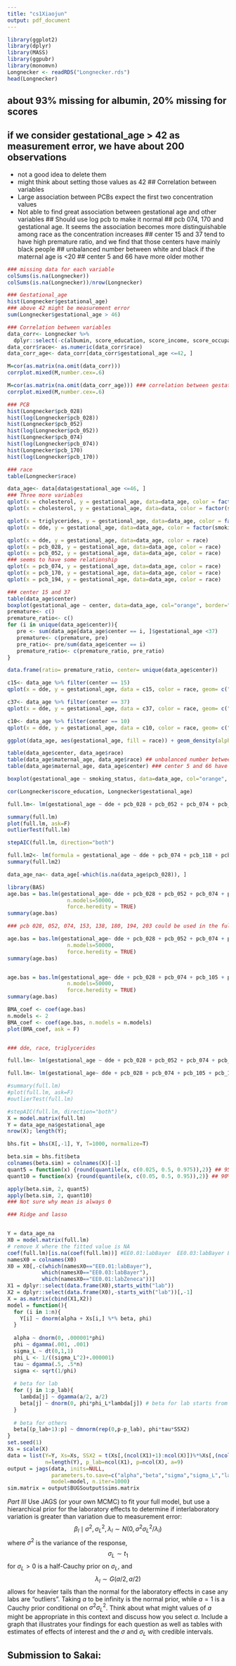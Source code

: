 ```yaml
---
title: "cs1Xiaojun"
output: pdf_document
---
```


```r
library(ggplot2)
library(dplyr)
library(MASS)
library(ggpubr)
library(monomvn)
Longnecker <- readRDS("Longnecker.rds")
head(Longnecker)
```

## about 93% missing for albumin, 20% missing for scores
## if we consider gestational_age > 42 as measurement error, we have about 200 observations
- not a good idea to delete them
- might think about setting those values as 42
## Correlation between variables
- Large association between PCBs expect the first two concentration values
- Not able to find great association between gestational age and other variables
## Should use log pcb to make it normal
## pcb 074, 170 and gestational age. It seems the association becomes more distinguishable among race as the concentration increases
## center 15 and 37 tend to have high premature ratio, and we find that those centers have mainly black people
## unbalanced number between white and black if the maternal age is <20
## center 5 and 66 have more older mother

```r
### missing data for each variable
colSums(is.na(Longnecker))
colSums(is.na(Longnecker))/nrow(Longnecker)

### Gestational_age
hist(Longnecker$gestational_age)
### above 42 might be measurement error
sum(Longnecker$gestational_age > 46)

### Correlation between variables
data_corr<- Longnecker %>%
  dplyr::select(-c(albumin, score_education, score_income, score_occupation))
data_corr$race<- as.numeric(data_corr$race)
data_corr_age<- data_corr[data_corr$gestational_age <=42, ]

M=cor(as.matrix(na.omit(data_corr)))
corrplot.mixed(M,number.cex=.6)

M=cor(as.matrix(na.omit(data_corr_age))) ### correlation between gestational age and others becomes higher when we deleted the measurement error
corrplot.mixed(M,number.cex=.6)

### PCB
hist(Longnecker$pcb_028)
hist(log(Longnecker$pcb_028))
hist(Longnecker$pcb_052)
hist(log(Longnecker$pcb_052))
hist(Longnecker$pcb_074)
hist(log(Longnecker$pcb_074))
hist(Longnecker$pcb_170)
hist(log(Longnecker$pcb_170))

### race
table(Longnecker$race)

data_age<- data[data$gestational_age <=46, ]
### Three more variables
qplot(x = cholesterol, y = gestational_age, data=data_age, color = factor(smoking_status))
qplot(x = cholesterol, y = gestational_age, data=data, color = factor(smoking_status))

qplot(x = triglycerides, y = gestational_age, data=data_age, color = factor(smoking_status))
qplot(x = dde, y = gestational_age, data=data_age, color = factor(smoking_status))

qplot(x = dde, y = gestational_age, data=data_age, color = race)
qplot(x = pcb_028, y = gestational_age, data=data_age, color = race)
qplot(x = pcb_052, y = gestational_age, data=data_age, color = race)
### seems to have some relationship 
qplot(x = pcb_074, y = gestational_age, data=data_age, color = race)
qplot(x = pcb_170, y = gestational_age, data=data_age, color = race)
qplot(x = pcb_194, y = gestational_age, data=data_age, color = race)

### center 15 and 37
table(data_age$center)
boxplot(gestational_age ~ center, data=data_age, col="orange", border="brown")
premature<- c()
premature_ratio<- c()
for (i in unique(data_age$center)){
   pre <- sum(data_age[data_age$center == i, ]$gestational_age <37)
   premature<- c(premature, pre)
   pre_ratio<- pre/sum(data_age$center == i)
   premature_ratio<- c(premature_ratio, pre_ratio)
}

data.frame(ratio= premature_ratio, center= unique(data_age$center))

c15<- data_age %>% filter(center == 15)
qplot(x = dde, y = gestational_age, data = c15, color = race, geom= c("point", "line"))

c37<- data_age %>% filter(center == 37)
qplot(x = dde, y = gestational_age, data = c37, color = race, geom= c("point", "line"))

c10<- data_age %>% filter(center == 10)
qplot(x = dde, y = gestational_age, data = c10, color = race, geom= c("point", "line"))

ggplot(data_age, aes(gestational_age, fill = race)) + geom_density(alpha = 0.5)

table(data_age$center, data_age$race)
table(data_age$maternal_age, data_age$race) ## unbalanced number between white and black if the maternal age is <20
table(data_age$maternal_age, data_age$center) ### center 5 and 66 have more older mother

boxplot(gestational_age ~ smoking_status, data=data_age, col="orange", border="brown") ### might have a little difference

cor(Longnecker$score_education, Longnecker$gestational_age)
```

```r
full.lm<- lm(gestational_age ~ dde + pcb_028 + pcb_052 + pcb_074 + pcb_105 + pcb_118 + pcb_153+ pcb_170 + pcb_138 + pcb_180 + pcb_194 + pcb_203 + triglycerides + race + maternal_age + smoking_status + cholesterol + center, data = data_age)

summary(full.lm)
plot(full.lm, ask=F)
outlierTest(full.lm)

stepAIC(full.lm, direction="both")

full.lm2<- lm(formula = gestational_age ~ dde + pcb_074 + pcb_118 + pcb_170 + pcb_138 + pcb_194 + triglycerides + race + cholesterol, data = data_age)
summary(full.lm2)
```

```r
data_age_na<- data_age[-which(is.na(data_age$pcb_028)), ]

library(BAS)
age.bas = bas.lm(gestational_age~ dde + pcb_028 + pcb_052 + pcb_074 + pcb_105 + pcb_118 + pcb_153+ pcb_170 + pcb_138 + pcb_180 + pcb_194 + pcb_203 + race + triglycerides + cholesterol+ maternal_age + smoking_status + center + race*dde  + race*triglycerides + race*cholesterol+ race*maternal_age + race*smoking_status + center*race, data=data_age_na, prior = 'JZS', modelprior=uniform(), method="MCMC", pivot=TRUE,  # for non-full rank case
                   n.models=50000,
                   force.heredity = TRUE)
summary(age.bas)

### pcb 028, 052, 074, 153, 138, 180, 194, 203 could be used in the full model bc we dont want highly correlation covariates in the model

age.bas = bas.lm(gestational_age~ dde + pcb_028 + pcb_052 + pcb_074 + pcb_153+ pcb_138 + pcb_180 + pcb_194 + pcb_203 + race + triglycerides + cholesterol+ maternal_age + smoking_status + center + race*dde  + race*triglycerides + race*cholesterol+ race*maternal_age + race*smoking_status + center*race, data=data_age_na, prior = 'JZS', modelprior=uniform(), method="MCMC", pivot=TRUE,  # for non-full rank case
                   n.models=50000,
                   force.heredity = TRUE)
summary(age.bas)


age.bas = bas.lm(gestational_age~ dde + pcb_028 + pcb_074 + pcb_105 + pcb_118 + pcb_153 + pcb_138 + pcb_180 + race + triglycerides + cholesterol+ maternal_age + smoking_status + center + race*dde  + race*triglycerides + race*cholesterol+ race*maternal_age + race*smoking_status + center*race, data=data_age_na, prior = 'JZS', modelprior=uniform(), method="MCMC", pivot=TRUE,  # for non-full rank case
                   n.models=50000,
                   force.heredity = TRUE)
summary(age.bas)

BMA_coef <- coef(age.bas)
n.models <- 2
BMA_coef <- coef(age.bas, n.models = n.models)
plot(BMA_coef, ask = F)


### dde, race, triglycerides

full.lm<- lm(gestational_age ~ dde + pcb_028 + pcb_052 + pcb_074 + pcb_105 + pcb_118 + pcb_153+ pcb_170 + pcb_138 + pcb_180 + pcb_194 + pcb_203 + race + triglycerides + cholesterol+ maternal_age + smoking_status + center + race*dde + race*triglycerides + race*cholesterol+ race*maternal_age + race*smoking_status + center, data = data_age_na)

full.lm<- lm(gestational_age~ dde + pcb_028 + pcb_074 + pcb_105 + pcb_118 + pcb_153 + pcb_138 + pcb_180 + race + triglycerides + cholesterol+ maternal_age + smoking_status + center + race*dde  + race*triglycerides + race*cholesterol+ race*maternal_age + race*smoking_status + center*race, data = data_age_na)

#summary(full.lm)
#plot(full.lm, ask=F)
#outlierTest(full.lm)

#stepAIC(full.lm, direction="both")
X = model.matrix(full.lm)
Y = data_age_na$gestational_age
nrow(X); length(Y);

bhs.fit = bhs(X[,-1], Y, T=1000, normalize=T)

beta.sim = bhs.fit$beta
colnames(beta.sim) = colnames(X)[-1]
quant5 = function(x) {round(quantile(x, c(0.025, 0.5, 0.975)),2)} ## 95% CI
quant10 = function(x) {round(quantile(x, c(0.05, 0.5, 0.95)),2)} ## 90% CI

apply(beta.sim, 2, quant5)
apply(beta.sim, 2, quant10)
### Not sure why mean is always 0

### Ridge and lasso



```


```r
Y = data_age_na
X0 = model.matrix(full.lm)
# remove X where the fitted value is NA
coef(full.lm)[is.na(coef(full.lm))] #EE0.01:labBayer  EE0.03:labBayer EE0.01:labZeneca 
namesX0 = colnames(X0)
X0 = X0[,-c(which(namesX0=="EE0.01:labBayer"),
           which(namesX0=="EE0.03:labBayer"),
           which(namesX0=="EE0.01:labZeneca"))]
X1 = dplyr::select(data.frame(X0),starts_with("lab"))
X2 = dplyr::select(data.frame(X0),-starts_with("lab"))[,-1]
X = as.matrix(cbind(X1,X2))
model = function(){
  for (i in 1:n){
    Y[i] ~ dnorm(alpha + Xs[i,] %*% beta, phi)
  }
  
  alpha ~ dnorm(0, .000001*phi)
  phi ~ dgamma(.001, .001)
  sigma_L ~ dt(0,1,1)
  phi_L <- 1/((sigma_L^2)+.000001)
  tau ~ dgamma(.5, .5*n)
  sigma <- sqrt(1/phi)
  
  # beta for lab
  for (j in 1:p_lab){
    lambda[j] ~ dgamma(a/2, a/2)
    beta[j] ~ dnorm(0, phi*phi_L*lambda[j]) # beta for lab starts from second column
  }
  
  # beta for others
  beta[(p_lab+1):p] ~ dmnorm(rep(0,p-p_lab), phi*tau*SSX2)
}
set.seed(1)
Xs = scale(X)
data = list(Y=Y, Xs=Xs, SSX2 = t(Xs[,(ncol(X1)+1):ncol(X)])%*%Xs[,(ncol(X1)+1):ncol(X)],
            n=length(Y), p_lab=ncol(X1), p=ncol(X), a=9)
output = jags(data, inits=NULL,
              parameters.to.save=c("alpha","beta","sigma","sigma_L","lambda"),
              model=model, n.iter=1000)
sim.matrix = output$BUGSoutput$sims.matrix

```



*Part III*  Use JAGS (or your own MCMC) to fit your full model, but use a hierarchical prior for the laboratory effects to determine if interlaboratory variation is greater than variation due to measurement error:
$$\beta_l \mid  \sigma^2, \sigma^2_L, \lambda_l \sim N(0, \sigma^2 \sigma^2_L/\lambda_l)$$
where $\sigma^2$ is the variance of the response, 
$$\sigma_L \sim t_1$$ for $\sigma_L > 0$ is a half-Cauchy prior on $\sigma_L$, and $$\lambda_l \sim G(a/2, a/2)$$ allows for heavier tails than the normal for the laboratory effects in case any labs are "outliers". Taking $a$ to be infinity is the normal prior, while $a = 1$ is a Cauchy prior conditional on $\sigma^2 \sigma^2_L$. Think about what might values of $a$ might be appropriate in this context and discuss how you select $a$. Include a graph that illustrates your findings for each question as well as tables with estimates of effects of interest and the $\sigma$ and $\sigma_L$ with credible intervals.

## Submission to Sakai: